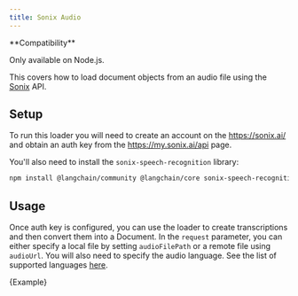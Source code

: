 ```yaml
---
title: Sonix Audio
---
```


<Tip>
**Compatibility**

Only available on Node.js.
</Tip>

This covers how to load document objects from an audio file using the [Sonix](https://sonix.ai/) API.

## Setup

To run this loader you will need to create an account on the https://sonix.ai/ and obtain an auth key from the https://my.sonix.ai/api page.

You'll also need to install the `sonix-speech-recognition` library:

```bash npm
npm install @langchain/community @langchain/core sonix-speech-recognition
```

## Usage

Once auth key is configured, you can use the loader to create transcriptions and then convert them into a Document.
In the `request` parameter, you can either specify a local file by setting `audioFilePath` or a remote file using `audioUrl`.
You will also need to specify the audio language. See the list of supported languages [here](https://sonix.ai/docs/api#languages).


<CodeBlock language="typescript">{Example}</CodeBlock>
